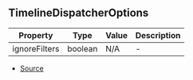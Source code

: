 ## TimelineDispatcherOptions


| Property | Type | Value | Description |
| ----------- | ----------- | ----------- | ----------- |
| ignoreFilters | boolean | N/A | - |


- [Source](https://github.com/Androz2091/discord-player/blob/3861a2c/packages/discord-player/src/hooks/useTimestamp.ts#L4)